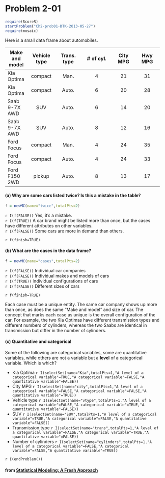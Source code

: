 Problem 2-01
========================

```r
require(ScoreR)
startProblem("Ch2-prob01-DTK-2013-05-27")
require(mosaic)
```

Here is a small data frame about automobiles.


Make and model| Vehicle type |	Trans. type |	# of cyl.	| City MPG	| Hwy MPG
------|:-------:|:------:|:--------:|:-----:|:------:
Kia Optima  	| compact |	Man.	|4  |21	|31
Kia Optima  	| compact	| Auto.	|6	|20	|28
Saab 9-7X AWD	|  SUV	  |Auto.	|6	|14 |20
Saab 9-7X AWD	|  SUV  	|Auto.	|8	|12	|16
Ford Focus    |	compact |	Man.	|4	|24	|35
Ford Focus    |	compact	| Auto.	|4	|24 |33
Ford F150  2WD|	pickup  |	Auto.	|8  |13 |17

#### (a) Why are some cars listed twice?  Is this a mistake in the table?

```r
f = newMC(name="twice",totalPts=2)
```

`r I(f(FALSE))` Yes, it's a mistake.  
`r I(f(TRUE))` A car brand might be listed more than once, but the cases have different attributes on other variables.    
`r I(f(FALSE))` Some cars are more in demand than others.    

`r f(finish=TRUE)`

#### (b) What are the cases in the data frame? 

```r
f = newMC(name="cases",totalPts=2)
```

`r I(f(FALSE))` Individual car companies    
`r I(f(FALSE))` Individual makes and models of cars    
`r I(f(TRUE))`  Individual configurations of cars   
`r I(f(FALSE))` Different sizes of cars    

`r f(finish=TRUE)`

<aside>
Each case must be a unique entity.  The same car company shows up more than once, as does the same "Make and model" and size of car.  The concept that marks each case as unique is the overall configuration of the car.  For example, the two Kia Optimas have different transmission types and different numbers of cylinders, whereas the two Saabs are identical in transmission but differ in the number of cylinders. 
</aside>

#### (<span>c</span>) Quantitative and categorical

Some of the following are categorical variables, some are quantitative variables, while others are not a variable but a **level** of a categorical variable.  Which is which?

* Kia Optima     `r I(selectSet(name="Kia",totalPts=1,"A level of a categorical variable"=TRUE,"A categorical variable"=FALSE,"A quantitative variable"=FALSE))`
* City MPG       `r I(selectSet(name="city",totalPts=1,"A level of a categorical variable"=FALSE,"A categorical variable"=FALSE,"A quantitative variable"=TRUE))`
* Vehicle type  `r I(selectSet(name="vtype",totalPts=1,"A level of a categorical variable"=FALSE,"A categorical variable"=TRUE,"A quantitative variable"=FALSE))`
* SUV `r I(selectSet(name="SUV",totalPts=1,"A level of a categorical variable"=TRUE,"A categorical variable"=FALSE,"A quantitative variable"=FALSE))`
* Transmission type `r I(selectSet(name="trans",totalPts=1,"A level of a categorical variable"=FALSE,"A categorical variable"=TRUE,"A quantitative variable"=FALSE))`
* Number of cylinders `r I(selectSet(name="cylinders",totalPts=1,"A level of a categorical variable"=FALSE,"A categorical variable"=FALSE,"A quantitative variable"=TRUE))`

`r I(endProblem())`


#### from [Statistical Modeling: A Fresh Approach](http://www.mosaic-web.org/go/StatisticalModeling/)
